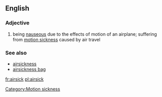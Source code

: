 ==English==
===Adjective===
# being [[nauseous]] due to the effects of motion of an airplane; suffering from [[motion sickness]] caused by air travel

=== See also ===
*[[airsickness]]
*[[airsickness bag]]

[[Category:Motion sickness]]

[[fr:airsick]]
[[pl:airsick]]